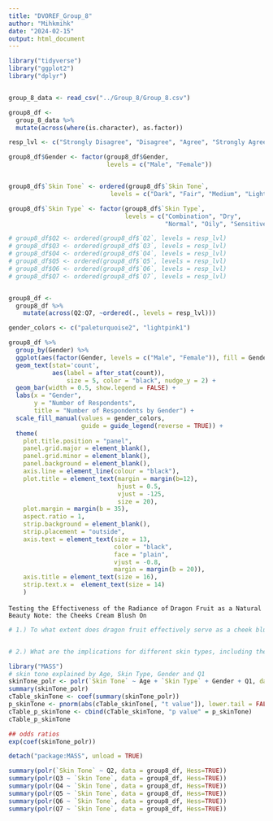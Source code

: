 ```yaml
---
title: "DVOREF_Group_8"
author: "Mihkmihk"
date: "2024-02-15"
output: html_document
---
```


```r
library("tidyverse")
library("ggplot2")
library("dplyr")


group_8_data <- read_csv("../Group_8/Group_8.csv")

group8_df <-
  group_8_data %>% 
  mutate(across(where(is.character), as.factor)) 

resp_lvl <- c("Strongly Disagree", "Disagree", "Agree", "Strongly Agree")

group8_df$Gender <- factor(group8_df$Gender,
                           levels = c("Male", "Female"))


group8_df$`Skin Tone` <- ordered(group8_df$`Skin Tone`,
                            levels = c("Dark", "Fair", "Medium", "Light"))

group8_df$`Skin Type` <- factor(group8_df$`Skin Type`, 
                                levels = c("Combination", "Dry", 
                                           "Normal", "Oily", "Sensitive"))

# group8_df$Q2 <- ordered(group8_df$`Q2`, levels = resp_lvl)
# group8_df$Q3 <- ordered(group8_df$`Q3`, levels = resp_lvl)
# group8_df$Q4 <- ordered(group8_df$`Q4`, levels = resp_lvl)
# group8_df$Q5 <- ordered(group8_df$`Q5`, levels = resp_lvl)
# group8_df$Q6 <- ordered(group8_df$`Q6`, levels = resp_lvl)
# group8_df$Q7 <- ordered(group8_df$`Q7`, levels = resp_lvl)


group8_df <-
  group8_df %>% 
    mutate(across(Q2:Q7, ~ordered(., levels = resp_lvl)))
```

```r
gender_colors <- c("paleturquoise2", "lightpink1")

group8_df %>% 
  group_by(Gender) %>%
  ggplot(aes(factor(Gender, levels = c("Male", "Female")), fill = Gender)) +
  geom_text(stat='count',
            aes(label = after_stat(count)),
                size = 5, color = "black", nudge_y = 2) +
  geom_bar(width = 0.5, show.legend = FALSE) +
  labs(x = "Gender",
       y = "Number of Respondents",
       title = "Number of Respondents by Gender") +
  scale_fill_manual(values = gender_colors, 
                    guide = guide_legend(reverse = TRUE)) + 
  theme(
    plot.title.position = "panel",
    panel.grid.major = element_blank(), 
    panel.grid.minor = element_blank(),
    panel.background = element_blank(), 
    axis.line = element_line(colour = "black"),
    plot.title = element_text(margin = margin(b=12),
                              hjust = 0.5,
                              vjust = -125,
                              size = 20),
    plot.margin = margin(b = 35),
    aspect.ratio = 1,
    strip.background = element_blank(),
    strip.placement = "outside",
    axis.text = element_text(size = 13,
                             color = "black",
                             face = "plain",
                             vjust = -0.8,
                             margin = margin(b = 20)), 
    axis.title = element_text(size = 16),
    strip.text.x =  element_text(size = 14)
    )
```


``` Testing the Effectiveness of the Radiance of ```
```Dragon Fruit as a Natural Beauty Note: the Cheeks Cream Blush On ```

```r
# 1.) To what extent does dragon fruit effectively serve as a cheek blush, and how consistent is it in delivering the desired blush effect in comparison to traditional makeup products?



```


```r
# 2.) What are the implications for different skin types, including the risk of skin sensitivities, allergic reactions, or irritations when using dragon fruit as a blush?

library("MASS")
# skin tone explained by Age, Skin Type, Gender and Q1
skinTone_polr <- polr(`Skin Tone` ~ Age + `Skin Type` + Gender + Q1, data = group8_df, Hess=TRUE)
summary(skinTone_polr)
cTable_skinTone <- coef(summary(skinTone_polr))
p_skinTone <- pnorm(abs(cTable_skinTone[, "t value"]), lower.tail = FALSE) * 2
cTable_p_skinTone <- cbind(cTable_skinTone, "p value" = p_skinTone)
cTable_p_skinTone

## odds ratios
exp(coef(skinTone_polr))

detach("package:MASS", unload = TRUE)
```


```r
summary(polr(`Skin Tone` ~ Q2, data = group8_df, Hess=TRUE))
summary(polr(Q3 ~ `Skin Tone`, data = group8_df, Hess=TRUE))
summary(polr(Q4 ~ `Skin Tone`, data = group8_df, Hess=TRUE))
summary(polr(Q5 ~ `Skin Tone`, data = group8_df, Hess=TRUE))
summary(polr(Q6 ~ `Skin Tone`, data = group8_df, Hess=TRUE))
summary(polr(Q7 ~ `Skin Tone`, data = group8_df, Hess=TRUE))
```




